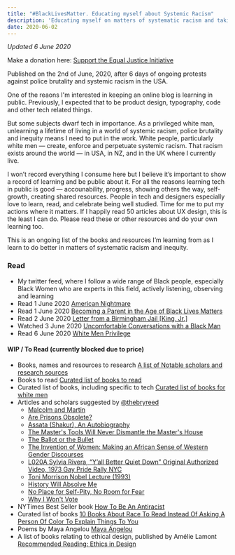 ```yaml
---
title: "#BlackLivesMatter. Educating myself about Systemic Racism"
description: 'Educating myself on matters of systematic racism and taking a stand for what is right.'
date: 2020-06-02
---
```


<BlogReadTime readTime="3"/>

*Updated 6 June 2020*

Make a donation here: [Support the Equal Justice Initiative](https://support.eji.org/give/153413/#!/donation/checkout)

Published on the 2nd of June, 2020, after 6 days of ongoing protests against police brutality and systemic racism in the USA.

One of the reaons I'm interested in keeping an online blog is learning in public. Previously, I expected that to be product design, typography, code and other tech related things.

But some subjects dwarf tech in importance. As a privileged white man, unlearning a lifetime of living in a world of systemic racism, police brutality and inequity means I need to put in the work. White people, particularly white men — create, enforce and perpetuate systemic racism. That racism exists around the world — in USA, in NZ, and in the UK where I currently live.

I won’t record everything I consume here but I believe it’s important to show a record of learning and be public about it. For all the reasons learning tech in public is good — accounability, progress, showing others the way, self-growth, creating shared resources. People in tech and designers especially love to learn, read, and celebrate being well studied. Time for me to put my actions where it matters. If I happily read 50 articles about UX design, this is the least I can do. Please read these or other resources and do your own learning too.

This is an ongoing list of the books and resources I’m learning from as I learn to do better in matters of systematic racism and inequity.

### Read

- My twitter feed, where I follow a wide range of Black people, especially Black Women who are experts in this field, actively listening, observing and learning
- Read 1 June 2020 [American Nightmare](https://www.theatlantic.com/ideas/archive/2020/06/american-nightmare/612457/)
- Read 1 June 2020 [Becoming a Parent in the Age of Black Lives Matters](https://www.theatlantic.com/ideas/archive/2020/06/becoming-a-parent-in-the-age-of-black-lives-matter/612448/)
- Read 2 June 2020 [Letter from a Birmingham Jail [King, Jr.]](https://www.africa.upenn.edu/Articles_Gen/Letter_Birmingham.html)
- Watched 3 June 2020 [Uncomfortable Conversations with a Black Man](https://youtu.be/h8jUA7JBkF4)
- Read 6 June 2020 [White Men Privilege](https://www.nytimes.com/2019/07/17/magazine/white-men-privilege.html)

#### WIP / To Read (currently blocked due to price)

- Books, names and resources to research [A list of Notable scholars and research sources](https://twitter.com/mireillecharper/status/1266337060459352064)
- Books to read [Curated list of books to read](https://twitter.com/TatianaTMac/status/1165781104122634240)
- Curated list of books, including specific to tech [Curated list of books for white men](https://tatianamac.com/posts/white-guyde/)
- Articles and scholars suggested by [@thebryreed](https://twitter.com/thebryreed/status/1266071139115241473)
  - [Malcolm and Martin](https://classic.esquire.com/article/1972/4/1/malcolm-and-martin)
  - [Are Prisons Obsolete?](https://www.feministes-radicales.org/wp-content/uploads/2010/11/Angela-Davis-Are_Prisons_Obsolete.pdf)
  - [Assata (Shakur), An Autobiography](https://libcom.org/files/assataauto.pdf)
  - [The Master's Tools Will Never Dismantle the Master's House](https://www.muhlenberg.edu/media/contentassets/pdf/campuslife/SDP%20Reading%20Lorde.pdf)
  - [The Ballot or the Bullet](http://www.edchange.org/multicultural/speeches/malcolm_x_ballot.html)
  - [The Invention of Women: Making an African Sense of Western Gender Discourses](https://www.jstor.org/stable/10.5749/j.ctttt0vh)
  - [L020A Sylvia Rivera, “Y’all Better Quiet Down” Original Authorized Video, 1973 Gay Pride Rally NYC](https://www.youtube.com/watch?v=Jb-JIOWUw1o&feature=youtu.be)
  - [Toni Morrison Nobel Lecture (1993)](https://www.youtube.com/watch?v=ticXzFEpN9o)
  - [History Will Absolve Me](https://www.marxists.org/history/cuba/archive/castro/1953/10/16.htm)
  - [No Place for Self-Pity, No Room for Fear](https://www.thenation.com/article/archive/no-place-self-pity-no-room-fear/)
  - [Why I Won't Vote](http://www.hartford-hwp.com/archives/45a/298.html)
- NYTimes Best Seller book [How To Be An Antiracist](https://www.ibramxkendi.com/how-to-be-an-antiracist-1?)
- Curated list of books [10 Books About Race To Read Instead Of Asking A Person Of Color To Explain Things To You](https://www.bustle.com/p/10-books-about-race-to-read-instead-of-asking-a-person-of-color-to-explain-things-to-you-8548796)
- Poems by Maya Angelou [Maya Angelou](https://www.poetryfoundation.org/poets/maya-angelou)
- A list of books relating to ethical design, published by Amélie Lamont [Recommended Reading: Ethics in Design](https://amelie.is/reading)
